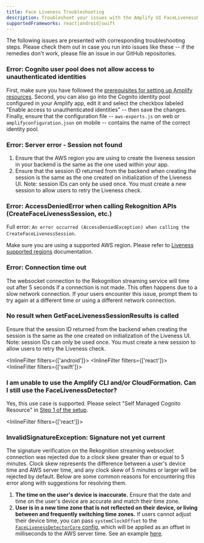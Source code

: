 ```yaml
---
title: Face Liveness Troubleshooting
description: Troubleshoot your issues with the Amplify UI FaceLivenessDetector component.
supportedFrameworks: react|android|swift
---
```



The following issues are presented with corresponding troubleshooting steps. Please check them out in case you run into issues like these -- if the remedies don't work, please file an issue in our GitHub repositories.

### Error: Cognito user pool does not allow access to unauthenticated identities

First, make sure you have followed the [prerequisites for setting up Amplify resources](../liveness#step-1-configure-auth). Second, you can also go into the Cognito identity pool configured in your Amplify app, edit it and select the checkbox labeled "Enable access to unauthenticated identities" -- then save the changes. Finally, ensure that the configuration file -- `aws-exports.js` on web or `amplifyconfiguration.json` on mobile -- contains the name of the correct identity pool.

### Error: Server error - Session not found 

1. Ensure that the AWS region you are using to create the liveness session in your backend is the same as the one used within your app.
2. Ensure that the session ID returned from the backend when creating the session is the same as the one created on initialization of the Liveness UI. Note: session IDs can only be used once. You must create a new session to allow users to retry the Liveness check.

### Error: AccessDeniedError when calling Rekognition APIs (CreateFaceLivenessSession, etc.)

Full error: `An error occurred (AccessDeniedException) when calling the CreateFaceLivenessSession`.

Make sure you are using a supported AWS region. Please refer to [Liveness supported regions](https://aws.amazon.com/rekognition/face-liveness/#FAQs) documentation.

### Error: Connection time out

The websocket connection to the Rekognition streaming service will time out after 5 seconds if a connection is not made. This often happens due to a slow network connection. If your users encounter this issue, prompt them to try again at a different time or using a different network connection.

### No result when GetFaceLivenessSessionResults is called

Ensure that the session ID returned from the backend when creating the session is the same as the one created on initialization of the Liveness UI. Note: session IDs can only be used once. You must create a new session to allow users to retry the Liveness check.

<InlineFilter filters={['android']}>
  <TroubleshootAndroid />
</InlineFilter>
<InlineFilter filters={['react']}>
  <TroubleshootReact />
</InlineFilter>
<InlineFilter filters={['swift']}>
  <TroubleshootSwift />
</InlineFilter>

### I am unable to use the Amplify CLI and/or CloudFormation. Can I still use the FaceLivenessDetector?

Yes, this use case is supported.  Please select "Self Managed Cognito Resource" in [Step 1 of the setup](../liveness#step-1-configure-auth).

<InlineFilter filters={['react']}>
### InvalidSignatureException: Signature not yet current

The signature verification on the Rekognition streaming websocket connection was rejected due to a clock skew greater than or equal to 5 minutes. Clock skew represents the difference between a user's device time and AWS server time, and any clock skew of 5 minutes or larger will be rejected by default. Below are some common reasons for encountering this error along with suggestions for resolving them.
1. **The time on the user's device is inaccurate.** Ensure that the date and time on the user's device are accurate and match their time zone.
2. **User is in a new time zone that is not reflected on their device, or living between and frequently switching time zones.** If users cannot adjust their device time, you can pass `systemClockOffset` to the [`FaceLivenessDetectorCore` config](../liveness#facelivenessdetectorcoreconfig), which will be applied as an offset in milliseconds to the AWS server time. See an example [here](../liveness/customization#system-clock-offset).
</InlineFilter>